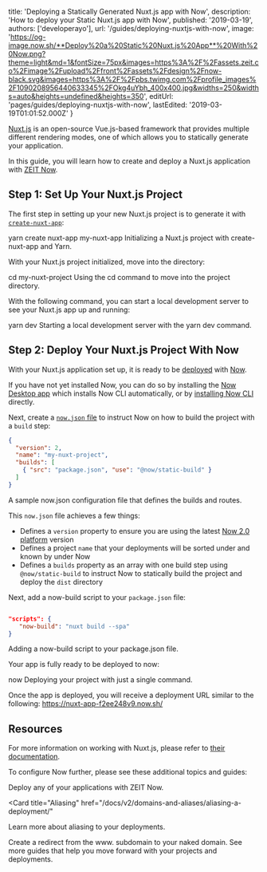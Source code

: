 
  title: 'Deploying a Statically Generated Nuxt.js app with Now',
  description: 'How to deploy your Static Nuxt.js app with Now',
  published: '2019-03-19',
  authors: ['developerayo'],
  url: '/guides/deploying-nuxtjs-with-now',
  image:
    'https://og-image.now.sh/**Deploy%20a%20Static%20Nuxt.js%20App**%20With%20Now.png?theme=light&md=1&fontSize=75px&images=https%3A%2F%2Fassets.zeit.co%2Fimage%2Fupload%2Ffront%2Fassets%2Fdesign%2Fnow-black.svg&images=https%3A%2F%2Fpbs.twimg.com%2Fprofile_images%2F1090208956440633345%2FOkg4uYbh_400x400.jpg&widths=250&widths=auto&heights=undefined&heights=350',
  editUrl: 'pages/guides/deploying-nuxtjs-with-now',
  lastEdited: '2019-03-19T01:01:52.000Z'
}

[Nuxt.js](https://nuxtjs.org/) is an open-source Vue.js-based framework that provides multiple different rendering modes, one of which allows you to statically generate your application. 

In this guide, you will learn how to create and deploy a Nuxt.js application with [ZEIT Now](/docs/v2).

## Step 1: Set Up Your Nuxt.js Project

The first step in setting up your new Nuxt.js project is to generate it with [`create-nuxt-app`](https://nuxtjs.org/guide/installation/#using-code-create-nuxt-app-code-):

<TerminalInput>
yarn create nuxt-app my-nuxt-app
</TerminalInput>

<Caption>Initializing a Nuxt.js project with <InlineCode>create-nuxt-app</InlineCode> and <GenericLink href="https://yarnpkg.com">Yarn</GenericLink>.</Caption>

With your Nuxt.js project initialized, move into the directory:

<TerminalInput>
cd my-nuxt-project
</TerminalInput>

<Caption>Using the <InlineCode>cd</InlineCode> command to move into the project directory.</Caption>

With the following command, you can start a local development server to see your Nuxt.js app up and running:

<TerminalInput>
yarn dev
</TerminalInput>


<Caption>Starting a local development server with the <InlineCode>yarn dev</InlineCode> command.</Caption>

## Step 2: Deploy Your Nuxt.js Project With Now

With your Nuxt.js application set up, it is ready to be [deployed](/docs/v2/deployments/basics/) with [Now](/docs/v2).

If you have not yet installed Now, you can do so by installing the [Now Desktop app](/docs/v2/getting-started/installation/#now-desktop) which installs Now CLI automatically, or by [installing Now CLI](/docs/v2/getting-started/installation/#now-cli) directly.

Next, create a [`now.json` file](/docs/v2/deployments/configuration) to instruct Now on how to build the project with a `build` step:


```json
{
  "version": 2,
  "name": "my-nuxt-project",
  "builds": [
    { "src": "package.json", "use": "@now/static-build" }
  ]
}
```

<Caption>
  A sample <InlineCode>now.json</InlineCode> configuration file that defines the builds and routes.
</Caption>

This `now.json` file achieves a few things:

- Defines a `version` property to ensure you are using the latest [Now 2.0 platform](/docs/v2/platform/overview) version
- Defines a project `name` that your deployments will be sorted under and known by under Now
- Defines a `builds` property as an array with one build step using `@now/static-build` to instruct Now to statically build the project and deploy the `dist` directory

Next, add a now-build script to your `package.json` file:

```json

"scripts": {
   "now-build": "nuxt build --spa"
}

```


<Caption>Adding a <InlineCode>now-build</InlineCode> script to your <InlineCode>package.json</InlineCode> file.</Caption>

Your app is fully ready to be deployed to now:

<TerminalInput>
now
</TerminalInput>


<Caption>Deploying your project with just a single command.</Caption>

Once the app is deployed, you will receive a deployment URL similar to the following:
https://nuxt-app-f2ee248v9.now.sh/


## Resources

For more information on working with Nuxt.js, please refer to [their documentation](https://nuxtjs.org/guide).

To configure Now further, please see these additional topics and guides:

<Card title="Deploying Basics" href="/docs/v2/deployments/basics">
  Deploy any of your applications with ZEIT Now.
</Card>

<Card
  title="Aliasing"
  href="/docs/v2/domains-and-aliases/aliasing-a-deployment/"
>
  Learn more about aliasing to your deployments.
</Card>

<Card title="www. Redirect" href="/guides/redirect-from-www">
  Create a redirect from the www. subdomain to your naked domain.
</Card>

<Card title="More Guides" href="/guides">
  See more guides that help you move forward with your projects and deployments.
</Card>

